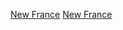 {{estcatCountry|180|2|新法蘭西|New France}}

[[Category:1802年法國殖民地建立|New France]]
[[Category:1802年北美洲建立|New France]]